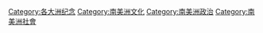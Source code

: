 [[Category:各大洲纪念|Category:各大洲纪念]]
[[Category:南美洲文化|Category:南美洲文化]]
[[Category:南美洲政治|Category:南美洲政治]]
[[Category:南美洲社會|Category:南美洲社會]]